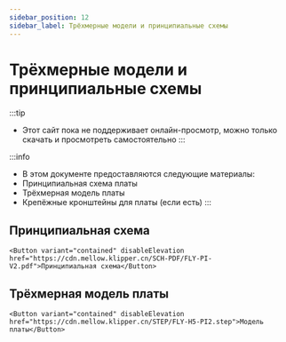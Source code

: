 ```yaml
---
sidebar_position: 12
sidebar_label: Трёхмерные модели и принципиальные схемы
---
```





# Трёхмерные модели и принципиальные схемы


:::tip
* Этот сайт пока не поддерживает онлайн-просмотр, можно только скачать и просмотреть самостоятельно
:::

:::info
* В этом документе предоставляются следующие материалы:
* Принципиальная схема платы
* Трёхмерная модель платы
* Крепёжные кронштейны для платы (если есть)
:::

## Принципиальная схема

    <Button variant="contained" disableElevation href="https://cdn.mellow.klipper.cn/SCH-PDF/FLY-PI-V2.pdf">Принципиальная схема</Button>


## Трёхмерная модель платы

    <Button variant="contained" disableElevation href="https://cdn.mellow.klipper.cn/STEP/FLY-H5-PI2.step">Модель платы</Button>

